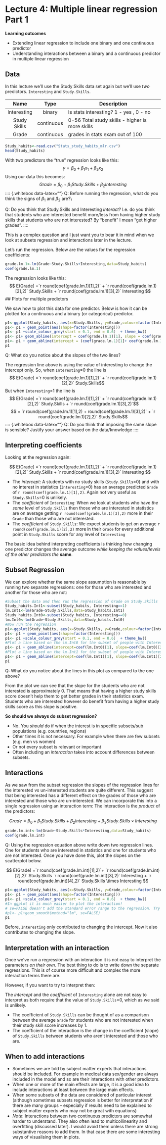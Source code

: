 # Lecture 4: Multiple linear regression Part 1


:::: {.blackbox data-latex=""}
::: {.center data-latex=""}
**Learning outcomes**
:::

<ul>
  <li>Extending linear regression to include one binary and one continuous predictor</li>
  <li>Understanding interactions between a binary and a continuous predictor in multiple linear regression</li>
</ul>
::::

## Data


In this lecture we'll use the Study Skills data set again but we'll use _two_ predictors. ``Interesting`` and ``Study.Skills``.

|       Name      |     Type    |                                                Description                                                |
|:---------------:|:-----------:|---------------------------------------------------------------------------------------------------------| 
| Interesting     |    binary   | Is stats interesting? 1 - yes , 0 - no                                                                            
| Study Skills    | continuous   | 0-56 Total study skills - higher is more skills                                                                 |
| Grade           | continuous  | grades in stats exam out of 100                                                                           |
```r
Study_habits<-read.csv("Stats_study_habits_mlr.csv")
head(Study_habits)
```

With two predictors the "true" regression looks like this:
$$ y = \beta_0+ \beta_1 x_1 + \beta_2 x_2$$
Using our data this becomes:
$$ Grade =  \beta_0 + \beta_1 Study.Skills+ \beta_2 Interesting$$
:::: {.whitebox data-latex=""}
Q: Before running the regression, what do you think the signs of $\beta_1$ and $\beta_2$ are?\\

Q: Do you think that Study.Skills and Interesting *interact*? I.e. do you think that students who are interested benefit more/less from having higher study skills that students who are not interested?  By "benefit" I mean "get higher grades".
::::

This is a complex question and I just want you to bear it in mind when we look at subsets regression and interactions later in the lecture. 

Let's run the regression. Below are the values for the regression coefficients:
```r
grade.lm.1<-lm(Grade~Study.Skills+Interesting,data=Study_habits)
coef(grade.lm.1)
```
The regression looks like this:
$$ E(Grade) =`r round(coef(grade.lm.1)[1],2)` + `r round(coef(grade.lm.1)[2],2)` Study.Skills + `r round(coef(grade.lm.1)[3],2)` Interesting $$
## Plots for multiple predictors

We saw how to plot this data for one predictor. Below is how it can be plotted for a continuous and a binary (or categorical) predictor.

```r
p1<-ggplot(Study_habits, aes(x=Study.Skills, y=Grade,colour=factor(Interesting)))
p1<- p1 + geom_point(aes(shape=factor(Interesting)))
p1<- p1 +scale_colour_grey(start = 0.1, end = 0.6)  + theme_bw()
p1<- p1+ geom_abline(intercept = coef(grade.lm.1)[1], slope = coef(grade.lm.1)[2], color="black")
p1<- p1 + geom_abline(intercept = (coef(grade.lm.1)[1]+ coef(grade.lm.1)[3]), slope = coef(grade.lm.1)[2], color = "gray")
p1
```

:::: {.whitebox data-latex=""}
Q: What do you notice about the slopes of the two lines? 
::::

The regression line above is using the value of interesting to change the intercept only. 
So, when ``Interesting``=0 the line is 
$$ E(Grade) =`r round(coef(grade.lm.1)[1],2)` + `r round(coef(grade.lm.1)[2],2)` Study.Skills$$
But when ``Interesting``=1 the line is
$$ E(Grade)  =`r round(coef(grade.lm.1)[1],2)` + `r round(coef(grade.lm.1)[2],2)` Study.Skills + `r round(coef(grade.lm.1)[3],2)`$$
$$ = `r round(coef(grade.lm.1)[1],2) + round(coef(grade.lm.1)[3],2)` + `r round(coef(grade.lm.1)[2],2)` Study.Skills$$
:::: {.whitebox data-latex=""}
Q: Do you think that imposing the same slope is sensible? Justify your answer based on the data/knowledge
::::

## Interpreting coefficients 

Looking at the regression again:

$$ E(Grade) =`r round(coef(grade.lm.1)[1],2)` + `r round(coef(grade.lm.1)[2],2)` Study.Skills + `r round(coef(grade.lm.1)[3],2)` Interesting $$

* The _intercept_: A students with no study skills (``Study.Skills``=0) and with no interest in statistics (``Interesting``=0) has an average predicted ``Grade`` of `r round(coef(grade.lm.1)[1],2)`. Again not very useful as ``Study.Skills``=0 is unlikely.
* The _coefficient_ of ``Interesting``: When we look at students who have _the same_  level of ``Study.Skills`` then those who are interested in statistics are on average getting `r round(coef(grade.lm.1)[3],2)` more in their ``Grade`` than those who are not interested.
* The _coefficient_ of ``Study.Skills``: We expect students to get on average `r round(coef(grade.lm.1)[2],2)` more in their ``Grade`` for every additional point in ``Study.Skills`` score for any level of ``Interesting``

The basic idea behind interpreting coefficients is thinking how changing one predictor changes the average outcome _while keeping the values/levels of the other predictors the_ **same**. 

## Subset Regression

We can explore whether the same slope assumption is reasonable by running two separate regressions: one for those who are interested and another for those who are not:

```r
#Subset the data and then run the regression of Grade on Study.Skills
Study_habits.Int1<-subset(Study_habits, Interesting==1)
lm.Int1<-lm(Grade~Study.Skills,data=Study_habits.Int1)
Study_habits.Int0<-subset(Study_habits, Interesting==0)
lm.Int0<-lm(Grade~Study.Skills,data=Study_habits.Int0)
#Now run the regression
p1<-ggplot(Study_habits, aes(x=Study.Skills, y=Grade,colour=factor(Interesting)))
p1<- p1 + geom_point(aes(shape=factor(Interesting)))
p1<- p1 +scale_colour_grey(start = 0.1, end = 0.6)  + theme_bw()
#Plot a line based on the lm.Int0 for the subset of people with Interesting=0
p1<- p1 + geom_abline(intercept=coef(lm.Int0)[1], slope=coef(lm.Int0)[2], color="black")
#Plot a line based on the lm.Int1 for the subset of people with Interesting=1
p1<- p1 + geom_abline(intercept=coef(lm.Int1)[1], slope=coef(lm.Int1)[2],color="gray")
p1
```

:::: {.whitebox data-latex=""}
Q: What do you notice about the lines in this plot as compared to the one above?
::::

From the plot we can see that the slope for the students who are not interested is approximately 0. That means that having a higher study skills score doesn't help them to get better grades in their statistics exam. Students who are interested however do benefit from having a higher study skills score as this slope is positive.

**So should we always do subset regression?**

* No. You _should_ do if when the interest is in specific subsets/sub populations (e.g. countries, regions)
* Other times it is not necessary. For example when there are few subsets (e.g. men vs women)
* Or not every subset is relevant or important
* Often including an _interaction_ takes into account differences between subsets.

## Interactions

As we saw from the subset regression the slopes of the regression lines for the interested vs un-interested students are quite different. This suggest that being interested has a different effect on the grades of those who are interested and those who are un-interested. We can incorporate this into a single regression using an interaction term: The interaction is the _product_ of the predictors:

$$ Grade =  \beta_0 + \beta_1 Study.Skills+ \beta_2 Interesting+ \beta_3 Study.Skills \times Interesting$$
```r
grade.lm.int<-lm(Grade~Study.Skills*Interesting,data=Study_habits)
coef(grade.lm.int)
```

:::: {.whitebox data-latex=""}
Q: Using the regression equation above write down two regression lines. One for students who are interested in statistics and one for students who are not interested. Once you have done this, plot the slopes on the scatterplot below.
::::

$$ E(Grade) =`r round(coef(grade.lm.int)[1],2)`+ `r round(coef(grade.lm.int)[2],2)` Study.Skills `r round(coef(grade.lm.int)[3],2)` Interesting + `r round(coef(grade.lm.int)[4],2)` Study.Skills \times Interesting $$


```r
p1<-ggplot(Study_habits, aes(x=Study.Skills, y=Grade,colour=factor(Interesting)))
p1<- p1 + geom_point(aes(shape=factor(Interesting)))
p1<- p1 +scale_colour_grey(start = 0.1, end = 0.6)  + theme_bw()
#In ggplot it is much easier to plot the interaction!
# se=FALSE doesn't add the standard error range to the regression. Try without it!
#p1<- p1+geom_smooth(method="lm", se=FALSE) 
p1
```

Before, ``Interesting`` only contributed to changing the intercept. Now it also contributes to changing the slope.

## Interpretation with an interaction

Once we've run a regression with an interaction it is not easy to interpret the parameters _on their own_. The best thing to do is to write down the separate regressions. This is of course more difficult and complex the more interaction terms there are. 

However, if you want to try to interpret then:

The _intercept_ and the _coefficient_ of ``Interesting`` alone are not easy to interpret as both require that the value of ``Study.Skills``=0, which as we said is unlikely. 

* The coefficient of ``Study.Skills`` can be thought of as a comparison between the average ``Grade`` for students who are not interested when their study skill score increases by 1.
* The coefficient of the interaction is the change in the coefficient (slope) of ``Study.Skills`` between students who aren't interested and those who are.

## When to add interactions

* Sometimes we are told by subject matter experts that interactions should be included. For example in medical data sex/gender are always included in the model and so are their interactions with other predictors.
* When one or more of the main effects are large, it is a good idea to include interactions at least between the large main effects. 
* When some subsets of the data are considered of particular interest (although sometimes subsets regression is better for interpretation if there are many groups -- especially if results need to be explained to subject matter experts who may not be great with equations)
* _Note_: Interactions between two continuous predictors are somewhat harder to understand. They also often lead to multicollinearity and overfitting (discussed later). I would avoid them unless there are strong substantive reasons to add them. In that case there are some interesting ways of visualising them in plots.

